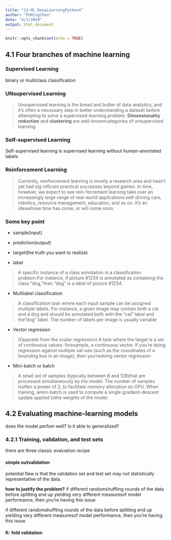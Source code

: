 ```yaml
---
title: "13-ML_DeepLearningPython4"
author: "PoMingChen"
date: "4/1/2019"
output: html_document
---
```


```r
knitr::opts_chunk$set(echo = TRUE)
```

## 4.1 Four branches of machine learning

### Supervised Learning 

binary or mulitclass classification

### UNsupervised Learning 

> Unsupervised learning is the bread and butter of data analytics, and it’s often a necessary step in better understanding a dataset before attempting to solve a supervised-learning problem. __Dimensionality reduction__ and __clustering__ are well-knowncategories of unsupervised learning.

### Self-supervised Learning 

Self-supervised learning is supervised learning without human-annotated labels

### Reinforcement Learning

> Currently, reinforcement learning is mostly a research area and hasn’t yet had sig-nificant practical successes beyond games. In time, however, we expect to see rein-forcement learning take over an increasingly large range of real-world applications:self-driving cars, robotics, resource management, education, and so on. It’s an ideawhose time has come, or will come soon.


### Some key point

- sample(input)

- prediction(output)

- target(the truth you want to realize)

- label

> A specific instance of a class annotation in a classification problem.For instance, if picture #1234 is annotated as containing the class “dog,”then “dog” is a label of picture #1234.

- Multilabel classification

> A classification task where each input sample can be assigned multiple labels. For instance, a given image may contain both a cat and a dog and should be annotated both with the “cat” label and the“dog” label. The number of labels per image is usually variable

- Vector regression

> (Opposite from the scalar regression) A task where the target is a set of continuous values: forexample, a continuous vector. If you’re doing regression against multiple val-ues (such as the coordinates of a bounding box in an image), then you’redoing vector regression

- Mini-batch or batch

> A small set of samples (typically between 8 and 128)that are processed simultaneously by the model. The number of samples isoften a power of 2, to facilitate memory allocation on GPU. When training, amini-batch is used to compute a single gradient-descent update applied tothe weights of the model.


## 4.2  Evaluating machine-learning models

does the model perfom well? Is it able to generalized? 

### 4.2.1    Training, validation, and test sets

there are three classic evaluation recipe 

#### simple outvalidation

potential flaw is that the validation set and test set may not statistically representative of the data.

__how to justify the problem?__ if different randomshuffling rounds of the data before splitting end up yielding very different measuresof model performance, then you’re having this issue

if different randomshuffling rounds of the data before splitting end up yielding very different measuresof model performance, then you’re having this issue. 

#### K- fold validation
